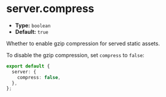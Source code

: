 # server.compress

- **Type:** `boolean`
- **Default:** `true`

Whether to enable gzip compression for served static assets.

To disable the gzip compression, set `compress` to `false`:

```ts
export default {
  server: {
    compress: false,
  },
};
```
